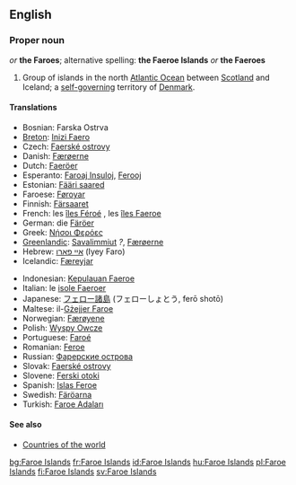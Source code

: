 {{wikipedia}}
==English==

===Proper noun===
{{en-proper noun}} ''or'' '''the Faroes'''; alternative spelling: '''the Faeroe Islands''' ''or'' '''the Faeroes'''

# Group of islands in the north [[Atlantic Ocean]] between [[Scotland]] and Iceland; a [[self-governing]] territory of [[Denmark]].

====Translations====
{{top}}
*Bosnian: Farska Ostrva {{n|p}}
*[[Breton]]: [[Inizi Faero]]
*Czech: [[Faerské ostrovy]] {{m|p}}
*Danish: [[Færøerne]] {{c|p}}
*Dutch: [[Faeröer]]
*Esperanto: [[Faroaj Insuloj]], [[Ferooj]]
*Estonian: [[Fääri saared]]
*Faroese: [[Føroyar]] {{f|p}}
*Finnish: [[Färsaaret]]
*French: les [[îles Féroé]] {{f|p}}, les [[îles Faeroe]] {{f|p}}
*German: die [[Färöer]]
*Greek: [[Νήσοι Φερόες]] {{n|p}}
*[[Greenlandic]]: [[Savalimmiut]] ''?'', [[Færøerne]]
*Hebrew: [[איי פארו]] (Iyey Faro)
*Icelandic: [[Færeyjar]] {{f|p}}
{{mid}}
*Indonesian: [[Kepulauan Faeroe]]
*Italian: le [[isole Faeroer]] {{f|p}}
*Japanese: [[フェロー諸島]] (フェローしょとう, ferō shotō)
*Maltese: il-[[Gżejjer Faroe]]
*Norwegian: [[Færøyene]]
*Polish: [[Wyspy Owcze]] {{f|p}}
*Portuguese: [[Faroé]]
*Romanian: [[Feroe]]
*Russian: [[Фарерские острова]]
*Slovak: [[Faerské ostrovy]] {{m|p}}
*Slovene: [[Ferski otoki]] {{m|p}}
*Spanish: [[Islas Feroe]] {{f|p}}
*Swedish: [[Färöarna]]
*Turkish: [[Faroe Adaları]]
{{bottom}}

====See also====
*[[Countries of the world]]

[[bg:Faroe Islands]]
[[fr:Faroe Islands]]
[[id:Faroe Islands]]
[[hu:Faroe Islands]]
[[pl:Faroe Islands]]
[[fi:Faroe Islands]]
[[sv:Faroe Islands]]
